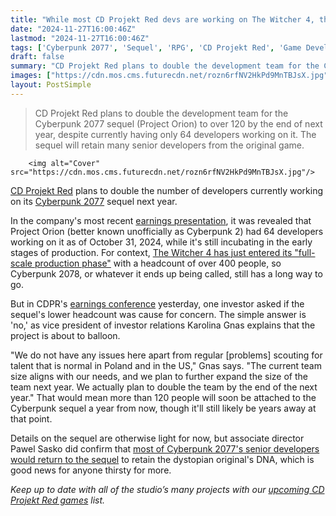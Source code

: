 ```yaml
---
title: "While most CD Projekt Red devs are working on The Witcher 4, the RPG studio still plans to double Cyberpunk 2's team size next year"
date: "2024-11-27T16:00:46Z"
lastmod: "2024-11-27T16:00:46Z"
tags: ['Cyberpunk 2077', 'Sequel', 'RPG', 'CD Projekt Red', 'Game Development']
draft: false
summary: "CD Projekt Red plans to double the development team for the Cyberpunk 2077 sequel (Project Orion) to over 120 by the end of next year, despite currently having only 64 developers working on it.  The sequel will retain many senior developers from the original game."
images: ["https://cdn.mos.cms.futurecdn.net/rozn6rfNV2HkPd9MnTBJsX.jpg"]
layout: PostSimple
---
```

> CD Projekt Red plans to double the development team for the Cyberpunk 2077 sequel (Project Orion) to over 120 by the end of next year, despite currently having only 64 developers working on it.  The sequel will retain many senior developers from the original game.


        <img alt="Cover" src="https://cdn.mos.cms.futurecdn.net/rozn6rfNV2HkPd9MnTBJsX.jpg"/>
        
[CD Projekt Red](https://www.gamesradar.com/tag/cd-projekt-red/) plans to double the number of developers currently working on its [Cyberpunk 2077](https://www.gamesradar.com/cyberpunk-2077-guide/) sequel next year. 

In the company's most recent [earnings presentation](https://www.cdprojekt.com/en/wp-content/uploads-en/2024/11/cd-projekt-group-presentation-q3-2024.pdf), it was revealed that Project Orion (better known unofficially as Cyberpunk 2) had 64 developers working on it as of October 31, 2024, while it's still incubating in the early stages of production. For context, [The Witcher 4 has just entered its "full-scale production phase"](https://www.gamesradar.com/games/the-witcher/the-witcher-4-has-entered-the-full-scale-production-phase-cd-projekt-red-confirms-stay-tuned-for-whats-on-the-other-side-of-the-coin/) with a headcount of over 400 people, so Cyberpunk 2078, or whatever it ends up being called, still has a long way to go. 

But in CDPR's [earnings conference](https://www.youtube.com/live/H6pJrtfZoxY) yesterday, one investor asked if the sequel's lower headcount was cause for concern. The simple answer is 'no,' as vice president of investor relations Karolina Gnas explains that the project is about to balloon. 

"We do not have any issues here apart from regular [problems] scouting for talent that is normal in Poland and in the US," Gnas says. "The current team size aligns with our needs, and we plan to further expand the size of the team next year. We actually plan to double the team by the end of the next year." That would mean more than 120 people will soon be attached to the Cyberpunk sequel a year from now, though it'll still likely be years away at that point.

Details on the sequel are otherwise light for now, but associate director Pawel Sasko did confirm that [most of Cyberpunk 2077's senior developers would return to the sequel](https://www.gamesradar.com/the-witcher-4-is-being-intensively-worked-on-but-cyberpunk-2-is-keeping-most-of-its-senior-devs-to-preserve-the-rpgs-dna/) to retain the dystopian original's DNA, which is good news for anyone thirsty for more.

*Keep up to date with all of the studio’s many projects with our *[<em>upcoming CD Projekt Red games</em>](https://www.gamesradar.com/upcoming-cd-projekt-red-games/)* list.* 
        